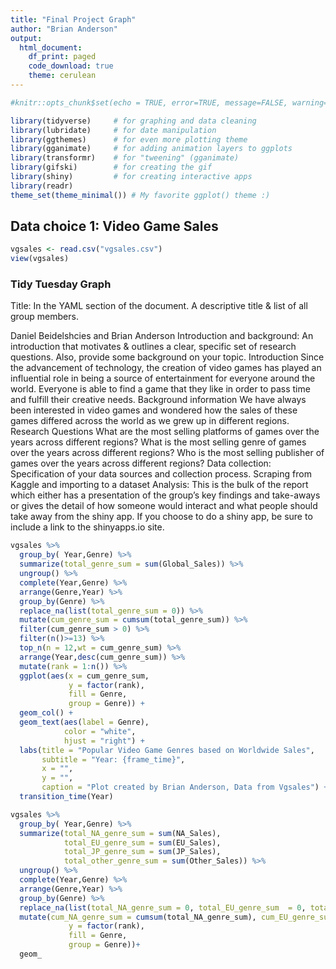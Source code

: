 ```yaml
---
title: "Final Project Graph"
author: "Brian Anderson"
output: 
  html_document:
    df_print: paged
    code_download: true
    theme: cerulean
---
```


```r
#knitr::opts_chunk$set(echo = TRUE, error=TRUE, message=FALSE, warning=FALSE)
```

```r
library(tidyverse)     # for graphing and data cleaning
library(lubridate)     # for date manipulation
library(ggthemes)      # for even more plotting theme
library(gganimate)     # for adding animation layers to ggplots
library(transformr)    # for "tweening" (gganimate)
library(gifski)        # for creating the gif
library(shiny)         # for creating interactive apps
library(readr)
theme_set(theme_minimal()) # My favorite ggplot() theme :)
```

## Data choice 1: Video Game Sales

```r
vgsales <- read.csv("vgsales.csv")
view(vgsales)
```

### Tidy Tuesday Graph

Title: In the YAML section of the document. A descriptive title & list of all group members.
 
Daniel Beidelshcies and Brian Anderson
Introduction and background: An introduction that motivates & outlines a clear, specific set of research questions. Also, provide some background on your topic.
Introduction
Since the advancement of technology, the creation of video games has played an influential role in being a source of entertainment for everyone around the world. Everyone is able to find a game that they like in order to pass time and fulfill their creative needs. 
Background information
We have always been interested in video games and wondered how the sales of these games differed across the world as we grew up in different regions.
Research Questions
What are the most selling platforms of games over the years across different regions?
What is the most selling genre of games over the years across different regions?
Who is the most selling publisher of games over the years across different regions?
Data collection: Specification of your data sources and collection process.
Scraping from Kaggle and importing to a dataset
Analysis: This is the bulk of the report which either has a presentation of the group’s key findings and take-aways or gives the detail of how someone would interact and what people should take away from the shiny app. If you choose to do a shiny app, be sure to include a link to the shinyapps.io site.

```r
vgsales %>%
  group_by( Year,Genre) %>% 
  summarize(total_genre_sum = sum(Global_Sales)) %>% 
  ungroup() %>% 
  complete(Year,Genre) %>% 
  arrange(Genre,Year) %>% 
  group_by(Genre) %>% 
  replace_na(list(total_genre_sum = 0)) %>% 
  mutate(cum_genre_sum = cumsum(total_genre_sum)) %>%
  filter(cum_genre_sum > 0) %>% 
  filter(n()>=13) %>% 
  top_n(n = 12,wt = cum_genre_sum) %>% 
  arrange(Year,desc(cum_genre_sum)) %>% 
  mutate(rank = 1:n()) %>% 
  ggplot(aes(x = cum_genre_sum,
             y = factor(rank),
             fill = Genre,
             group = Genre)) +
  geom_col() +
  geom_text(aes(label = Genre),
            color = "white",
            hjust = "right") +
  labs(title = "Popular Video Game Genres based on Worldwide Sales",
       subtitle = "Year: {frame_time}",
       x = "", 
       y = "",
       caption = "Plot created by Brian Anderson, Data from Vgsales") + 
  transition_time(Year)

```

```r
vgsales %>%
  group_by( Year,Genre) %>% 
  summarize(total_NA_genre_sum = sum(NA_Sales), 
            total_EU_genre_sum = sum(EU_Sales), 
            total_JP_genre_sum = sum(JP_Sales),
            total_other_genre_sum = sum(Other_Sales)) %>% 
  ungroup() %>% 
  complete(Year,Genre) %>% 
  arrange(Genre,Year) %>% 
  group_by(Genre) %>% 
  replace_na(list(total_NA_genre_sum = 0, total_EU_genre_sum  = 0, total_JP_genre_sum  = 0, total_other_genre_sum = 0)) %>% 
  mutate(cum_NA_genre_sum = cumsum(total_NA_genre_sum), cum_EU_genre_sum = cumsum(total_EU_genre_sum),cum_JP_genre_sum = cumsum(total_JP_genre_sum),cum__other_genre_sum = cumsum(total_other_genre_sum)) %>%   ggplot(aes(x = cum_genre_sum,
             y = factor(rank),
             fill = Genre,
             group = Genre))+
  geom_
```




